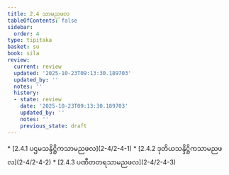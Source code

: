 ```yaml
---
title: 2.4 သာမညဖလ
tableOfContents: false
sidebar:
  order: 4
type: tipitaka
basket: su
book: sila
review:
  current: review
  updated: '2025-10-23T09:13:30.189703'
  updated_by: ''
  notes: ''
  history:
  - state: review
    date: '2025-10-23T09:13:30.189703'
    updated_by: ''
    notes: ''
    previous_state: draft
---
```



<ReviewStatus review={frontmatter.review} showDetails={true} />

<HypothesisAnnotation frontmatter={frontmatter} />

<DynamicBreadcrumb />



<TableOfContents book="sila" section="2.4">
* [2.4.1 ပဌမသန္ဒိဋ္ဌိကသာမညဖလ](2-4/2-4-1)
* [2.4.2 ဒုတိယသန္ဒိဋ္ဌိကသာမညဖလ](2-4/2-4-2)
* [2.4.3 ပဏီတတရသာမညဖလ](2-4/2-4-3)
</TableOfContents>